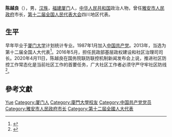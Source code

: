 '''陈越良'''（{{bd|1962年||}}），男，[[汉族|汉族]]，[[福建|福建]][[厦门|厦门]]人，[[中华人民共和国|中华人民共和国]]政治人物，曾任[[雅安市人民政府|雅安市人民政府]]市长，[[第十二届全国人民代表大会|第十二届全国人民代表大会]]四川地区代表。

==生平==
早年毕业于[[厦门大学|厦门大学]]计划统计专业。1987年1月加入[[中国共产党|中国共产党]]。2013年，当选为第十二届全国人大代表<ref>{{cite news|title=全国人大代表信息-陈越良|url= http://210.82.31.1:8084/delegate/viewDelegate.action?dbid=122176|accessdate=2013-04-05|newspaper=全国人大网|archive-url=https://web.archive.org/web/20150725071734/http://www.npc.gov.cn/delegate/viewDelegate.action?dbid=122176|archive-date=2015-07-25|dead-url=yes}}</ref>。2016年5月，担任民政部基层政权建设和社区治理司司长。2020年4月11日，陈越良在国务院联防联控机制新闻发布会上说，推进社区防控工作常态化是当前社区工作的首要任务，广大社区工作者必须守严守牢社区防线<ref>{{Cite web|title=民政部：推进社区防控工作常态化 是当前社区工作的首要任务|url=http://www.mca.gov.cn/article/xw/mtbd/202004/20200400026826.shtml|accessdate=2021-02-09|work=中华人民共和国民政部}}</ref>。

== 參考文獻 ==
{{reflist}}

{{Authority control}}
{{DEFAULTSORT:Chen}}
[[Category:陈姓|Yue]]
[[Category:厦门人|Category:厦门人]]
[[Category:廈門大學校友|Category:廈門大學校友]]
[[Category:中国共产党党员|Category:中国共产党党员]]
[[Category:雅安市人民政府市长|Category:雅安市人民政府市长]]
[[Category:第十二屆全國人大代表|Category:第十二屆全國人大代表]]

{{中国政治人物小作品}}